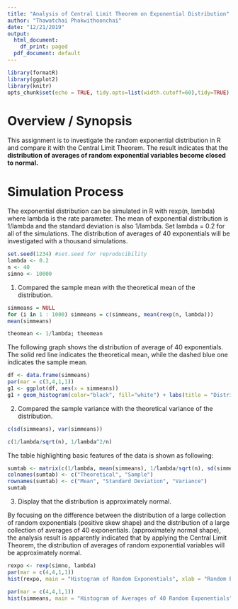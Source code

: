 ```yaml
---
title: "Analysis of Central Limit Theorem on Exponential Distribution"
author: "Thawatchai Phakwithoonchai"
date: "12/21/2019"
output:
  html_document:
    df_print: paged
  pdf_document: default
---
```


```r
library(formatR)
library(ggplot2)
library(knitr)
opts_chunk$set(echo = TRUE, tidy.opts=list(width.cutoff=60),tidy=TRUE)
```

# Overview / Synopsis

This assignment is to investigate the random exponential distribution in R and compare it with the Central Limit Theorem. The result indicates that the **distribution of averages of random exponential variables become closed to normal.**

# Simulation Process

The exponential distribution can be simulated in R with rexp(n, lambda) where lambda is the rate parameter. The mean of exponential distribution is 1/lambda and the standard deviation is also 1/lambda. Set lambda = 0.2 for all of the simulations. The distribution of averages of 40 exponentials will be investigated with a thousand simulations.

```r
set.seed(1234) #set.seed for reproducibility
lambda <- 0.2
n <- 40
simno <- 10000
```

1. Compared the sample mean with the theoretical mean of the distribution.

```r
simmeans = NULL
for (i in 1 : 1000) simmeans = c(simmeans, mean(rexp(n, lambda)))
mean(simmeans)
```

```r
theomean <- 1/lambda; theomean
```

The following graph shows the distribution of average of 40 exponentials. The solid red line indicates the theoretical mean, while the dashed blue one indicates the sample mean.

```r
df <- data.frame(simmeans)
par(mar = c(3,4,1,1))
g1 <- ggplot(df, aes(x = simmeans))
g1 + geom_histogram(color="black", fill="white") + labs(title = "Distribution of Average of 40 Exponentials", x="Average of 40 Exponentials", y="") + theme(plot.title = element_text(hjust = 0.5)) + geom_vline(aes(xintercept = mean(simmeans)), color="blue", linetype= "dashed", size=1) + geom_vline(aes(xintercept = 1/lambda), color="red", linetype= "solid", size=1)
```

2. Compared the sample variance with the theoretical variance of the distribution.

```r
c(sd(simmeans), var(simmeans))
```

```r
c(1/lambda/sqrt(n), 1/lambda^2/n)
```

The table highlighting basic features of the data is shown as following:

```r
sumtab <- matrix(c(1/lambda, mean(simmeans), 1/lambda/sqrt(n), sd(simmeans), 1/lambda^2/n, var(simmeans)), nrow = 3, ncol = 2, byrow = TRUE)
colnames(sumtab) <- c("Theoretical", "Sample")
rownames(sumtab) <- c("Mean", "Standard Deviation", "Variance")
sumtab
```

3. Display that the distribution is approximately normal.

By focusing on the difference between the distribution of a large collection of random exponentials (positive skew shape) and the distribution of a large collection of averages of 40 exponentials. (approximately normal shape), the analysis result is apparently indicated that by applying the Central Limit Theorem, the distribution of averages of random exponential variables will be approximately normal.

```r
rexpo <- rexp(simno, lambda)
par(mar = c(4,4,1,1))
hist(rexpo, main = "Histogram of Random Exponentials", xlab = "Random Exponentials Value", breaks = 30)
```

```r
par(mar = c(4,4,1,1))
hist(simmeans, main = "Histogram of Averages of 40 Random Exponentials", xlab = "Averages of 40 Random Exponentials", breaks = 20)
```
